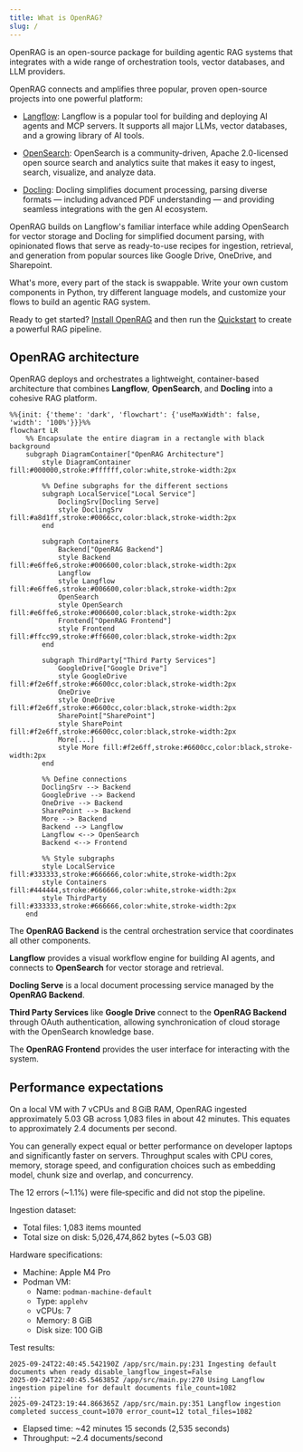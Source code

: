 ```yaml
---
title: What is OpenRAG?
slug: /
---
```


OpenRAG is an open-source package for building agentic RAG systems that integrates with a wide range of orchestration tools, vector databases, and LLM providers.

OpenRAG connects and amplifies three popular, proven open-source projects into one powerful platform:

* [Langflow](https://docs.langflow.org): Langflow is a popular tool for building and deploying AI agents and MCP servers. It supports all major LLMs, vector databases, and a growing library of AI tools. 

* [OpenSearch](https://docs.opensearch.org/latest/): OpenSearch is a community-driven, Apache 2.0-licensed open source search and analytics suite that makes it easy to ingest, search, visualize, and analyze data.

* [Docling](https://docling-project.github.io/docling/): Docling simplifies document processing, parsing diverse formats — including advanced PDF understanding — and providing seamless integrations with the gen AI ecosystem. 

OpenRAG builds on Langflow's familiar interface while adding OpenSearch for vector storage and Docling for simplified document parsing, with opinionated flows that serve as ready-to-use recipes for ingestion, retrieval, and generation from popular sources like Google Drive, OneDrive, and Sharepoint.

What's more, every part of the stack is swappable. Write your own custom components in Python, try different language models, and customize your flows to build an agentic RAG system.

Ready to get started? [Install OpenRAG](/install) and then run the [Quickstart](/quickstart) to create a powerful RAG pipeline.

## OpenRAG architecture

OpenRAG deploys and orchestrates a lightweight, container-based architecture that combines **Langflow**, **OpenSearch**, and **Docling** into a cohesive RAG platform.

```mermaid
%%{init: {'theme': 'dark', 'flowchart': {'useMaxWidth': false, 'width': '100%'}}}%%
flowchart LR
    %% Encapsulate the entire diagram in a rectangle with black background
    subgraph DiagramContainer["OpenRAG Architecture"]
        style DiagramContainer fill:#000000,stroke:#ffffff,color:white,stroke-width:2px

        %% Define subgraphs for the different sections
        subgraph LocalService["Local Service"]
            DoclingSrv[Docling Serve]
            style DoclingSrv fill:#a8d1ff,stroke:#0066cc,color:black,stroke-width:2px
        end

        subgraph Containers
            Backend["OpenRAG Backend"]
            style Backend fill:#e6ffe6,stroke:#006600,color:black,stroke-width:2px
            Langflow
            style Langflow fill:#e6ffe6,stroke:#006600,color:black,stroke-width:2px
            OpenSearch
            style OpenSearch fill:#e6ffe6,stroke:#006600,color:black,stroke-width:2px
            Frontend["OpenRAG Frontend"]
            style Frontend fill:#ffcc99,stroke:#ff6600,color:black,stroke-width:2px
        end

        subgraph ThirdParty["Third Party Services"]
            GoogleDrive["Google Drive"]
            style GoogleDrive fill:#f2e6ff,stroke:#6600cc,color:black,stroke-width:2px
            OneDrive
            style OneDrive fill:#f2e6ff,stroke:#6600cc,color:black,stroke-width:2px
            SharePoint["SharePoint"]
            style SharePoint fill:#f2e6ff,stroke:#6600cc,color:black,stroke-width:2px
            More[...]
            style More fill:#f2e6ff,stroke:#6600cc,color:black,stroke-width:2px
        end

        %% Define connections
        DoclingSrv --> Backend
        GoogleDrive --> Backend
        OneDrive --> Backend
        SharePoint --> Backend
        More --> Backend
        Backend --> Langflow
        Langflow <--> OpenSearch
        Backend <--> Frontend

        %% Style subgraphs
        style LocalService fill:#333333,stroke:#666666,color:white,stroke-width:2px
        style Containers fill:#444444,stroke:#666666,color:white,stroke-width:2px
        style ThirdParty fill:#333333,stroke:#666666,color:white,stroke-width:2px
    end
```

The **OpenRAG Backend** is the central orchestration service that coordinates all other components.

**Langflow** provides a visual workflow engine for building AI agents, and connects to **OpenSearch** for vector storage and retrieval.

**Docling Serve** is a local document processing service managed by the **OpenRAG Backend**.

**Third Party Services** like **Google Drive** connect to the **OpenRAG Backend** through OAuth authentication, allowing synchronication of cloud storage with the OpenSearch knowledge base.

The **OpenRAG Frontend** provides the user interface for interacting with the system.

## Performance expectations

On a local VM with 7 vCPUs and 8 GiB RAM, OpenRAG ingested approximately 5.03 GB across 1,083 files in about 42 minutes.
This equates to approximately 2.4 documents per second.

You can generally expect equal or better performance on developer laptops and significantly faster on servers.
Throughput scales with CPU cores, memory, storage speed, and configuration choices such as embedding model, chunk size and overlap, and concurrency.

The 12 errors (~1.1%) were file‑specific and did not stop the pipeline.

Ingestion dataset:

* Total files: 1,083 items mounted
* Total size on disk: 5,026,474,862 bytes (~5.03 GB)

Hardware specifications:

* Machine: Apple M4 Pro
* Podman VM:
  * Name: `podman-machine-default`
  * Type: `applehv`
  * vCPUs: 7
  * Memory: 8 GiB
  * Disk size: 100 GiB

Test results:

```text
2025-09-24T22:40:45.542190Z /app/src/main.py:231 Ingesting default documents when ready disable_langflow_ingest=False
2025-09-24T22:40:45.546385Z /app/src/main.py:270 Using Langflow ingestion pipeline for default documents file_count=1082
...
2025-09-24T23:19:44.866365Z /app/src/main.py:351 Langflow ingestion completed success_count=1070 error_count=12 total_files=1082
```

* Elapsed time: ~42 minutes 15 seconds (2,535 seconds)
* Throughput: ~2.4 documents/second